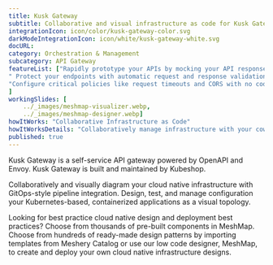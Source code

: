 ```yaml
---
title: Kusk Gateway  
subtitle: Collaborative and visual infrastructure as code for Kusk Gateway
integrationIcon: icon/color/kusk-gateway-color.svg
darkModeIntegrationIcon: icon/white/kusk-gateway-white.svg
docURL: 
category: Orchestration & Management
subcategory: API Gateway
featureList: ["Rapidly prototype your APIs by mocking your API responses",
" Protect your endpoints with automatic request and response validations",
"Configure critical policies like request timeouts and CORS with no coding required."
]
workingSlides: [
    ../_images/meshmap-visualizer.webp,
    ../_images/meshmap-designer.webp]
howItWorks: "Collaborative Infrastructure as Code"
howItWorksDetails: "Collaboratively manage infrastructure with your coworkers synchronously sharing the same designs."
published: true
---
```

<p>
    Kusk Gateway is a self-service API gateway powered by OpenAPI and Envoy. Kusk Gateway is built and maintained by Kubeshop.
</p>
<p>
    Collaboratively and visually diagram your cloud native infrastructure with GitOps-style pipeline integration. Design, test, and manage configuration your Kubernetes-based, containerized applications as a visual topology.
</p>
<p>
    Looking for best practice cloud native design and deployment best practices? Choose from thousands of pre-built components in MeshMap. Choose from hundreds of ready-made design patterns by importing templates from Meshery Catalog or use our low code designer, MeshMap, to create and deploy your own cloud native infrastructure designs.
</p>